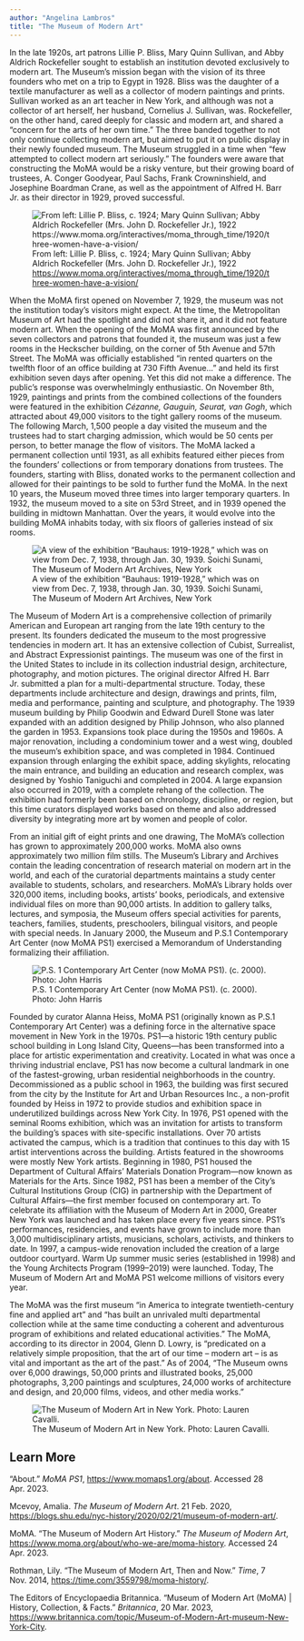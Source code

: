```yaml
---
author: "Angelina Lambros"
title: "The Museum of Modern Art"
---
```


In the late 1920s, art patrons Lillie P. Bliss, Mary Quinn Sullivan, and Abby Aldrich Rockefeller sought to establish an institution devoted exclusively to modern art. The Museum's mission began with the vision of its three founders who met on a trip to Egypt in 1928. Bliss was the daughter of a textile manufacturer as well as a collector of modern paintings and prints. Sullivan worked as an art teacher in New York, and although was not a collector of art herself, her husband, Cornelius J. Sullivan, was. Rockefeller, on the other hand, cared deeply for classic and modern art, and shared a "concern for the arts of her own time." The three banded together to not only continue collecting modern art, but aimed to put it on public display in their newly founded museum. The Museum struggled in a time when "few attempted to collect modern art seriously." The founders were aware that constructing the MoMA would be a risky venture, but their growing board of trustees, A. Conger Goodyear, Paul Sachs, Frank Crowninshield, and Josephine Boardman Crane, as well as the appointment of Alfred H. Barr Jr. as their director in 1929, proved successful.

![From left: Lillie P. Bliss, c. 1924; Mary Quinn Sullivan; Abby Aldrich Rockefeller (Mrs. John D. Rockefeller Jr.), 1922 <https://www.moma.org/interactives/moma_through_time/1920/three-women-have-a-vision/>](imgs/The%20Museum%20of%20Modern%20Art%2060df80aad59a494aa96abfe2aa731907/Untitled.png)

When the MoMA first opened on November 7, 1929, the museum was not the institution today's visitors might expect. At the time, the Metropolitan Museum of Art had the spotlight and did not share it, and it did not feature modern art. When the opening of the MoMA was first announced by the seven collectors and patrons that founded it, the museum was just a few rooms in the Heckscher building, on the corner of 5th Avenue and 57th Street. The MoMA was officially established "in rented quarters on the twelfth floor of an office building at 730 Fifth Avenue..." and held its first exhibition seven days after opening. Yet this did not make a difference. The public's response was overwhelmingly enthusiastic. On November 8th, 1929, paintings and prints from the combined collections of the founders were featured in the exhibition *Cézanne, Gauguin, Seurat, van Gogh*, which attracted about 49,000 visitors to the tight gallery rooms of the museum. The following March, 1,500 people a day visited the museum and the trustees had to start charging admission, which would be 50 cents per person, to better manage the flow of visitors. The MoMA lacked a permanent collection until 1931, as all exhibits featured either pieces from the founders' collections or from temporary donations from trustees. The founders, starting with Bliss, donated works to the permanent collection and allowed for their paintings to be sold to further fund the MoMA. In the next 10 years, the Museum moved three times into larger temporary quarters. In 1932, the museum moved to a site on 53rd Street, and in 1939 opened the building in midtown Manhattan. Over the years, it would evolve into the building MoMA inhabits today, with six floors of galleries instead of six rooms.

![A view of the exhibition "Bauhaus: 1919-1928," which was on view from Dec. 7, 1938, through Jan. 30, 1939. Soichi Sunami, The Museum of Modern Art Archives, New York](imgs/The%20Museum%20of%20Modern%20Art%2060df80aad59a494aa96abfe2aa731907/Untitled%201.png)

The Museum of Modern Art is a comprehensive collection of primarily American and European art ranging from the late 19th century to the present. Its founders dedicated the museum to the most progressive tendencies in modern art. It has an extensive collection of Cubist, Surrealist, and Abstract Expressionist paintings. The museum was one of the first in the United States to include in its collection industrial design, architecture, photography, and motion pictures. The original director Alfred H. Barr Jr. submitted a plan for a multi-departmental structure. Today, these departments include architecture and design, drawings and prints, film, media and performance, painting and sculpture, and photography. The 1939 museum building by Philip Goodwin and Edward Durell Stone was later expanded with an addition designed by Philip Johnson, who also planned the garden in 1953. Expansions took place during the 1950s and 1960s. A major renovation, including a condominium tower and a west wing, doubled the museum's exhibition space, and was completed in 1984. Continued expansion through enlarging the exhibit space, adding skylights, relocating the main entrance, and building an education and research complex, was designed by Yoshio Taniguchi and completed in 2004. A large expansion also occurred in 2019, with a complete rehang of the collection. The exhibition had formerly been based on chronology, discipline, or region, but this time curators displayed works based on theme and also addressed diversity by integrating more art by women and people of color.

From an initial gift of eight prints and one drawing, The MoMA's collection has grown to approximately 200,000 works. MoMA also owns approximately two million film stills. The Museum's Library and Archives contain the leading concentration of research material on modern art in the world, and each of the curatorial departments maintains a study center available to students, scholars, and researchers. MoMA's Library holds over 320,000 items, including books, artists' books, periodicals, and extensive individual files on more than 90,000 artists. In addition to gallery talks, lectures, and symposia, the Museum offers special activities for parents, teachers, families, students, preschoolers, bilingual visitors, and people with special needs. In January 2000, the Museum and P.S.1 Contemporary Art Center (now MoMA PS1) exercised a Memorandum of Understanding formalizing their affiliation.

![P.S. 1 Contemporary Art Center (now MoMA PS1). (c. 2000). Photo: John Harris](imgs/The%20Museum%20of%20Modern%20Art%2060df80aad59a494aa96abfe2aa731907/Untitled%202.png)

Founded by curator Alanna Heiss, MoMA PS1 (originally known as P.S.1 Contemporary Art Center) was a defining force in the alternative space movement in New York in the 1970s. PS1---a historic 19th century public school building in Long Island City, Queens---has been transformed into a place for artistic experimentation and creativity. Located in what was once a thriving industrial enclave, PS1 has now become a cultural landmark in one of the fastest-growing, urban residential neighborhoods in the country. Decommissioned as a public school in 1963, the building was first secured from the city by the Institute for Art and Urban Resources Inc., a non-profit founded by Heiss in 1972 to provide studios and exhibition space in underutilized buildings across New York City. In 1976, PS1 opened with the seminal Rooms exhibition, which was an invitation for artists to transform the building's spaces with site-specific installations. Over 70 artists activated the campus, which is a tradition that continues to this day with 15 artist interventions across the building. Artists featured in the showrooms were mostly New York artists. Beginning in 1980, PS1 housed the Department of Cultural Affairs' Materials Donation Program---now known as Materials for the Arts. Since 1982, PS1 has been a member of the City's Cultural Institutions Group (CIG) in partnership with the Department of Cultural Affairs---the first member focused on contemporary art. To celebrate its affiliation with the Museum of Modern Art in 2000, Greater New York was launched and has taken place every five years since. PS1's performances, residencies, and events have grown to include more than 3,000 multidisciplinary artists, musicians, scholars, activists, and thinkers to date. In 1997, a campus-wide renovation included the creation of a large outdoor courtyard. Warm Up summer music series (established in 1998) and the Young Architects Program (1999--2019) were launched. Today, The Museum of Modern Art and MoMA PS1 welcome millions of visitors every year.

The MoMA was the first museum "in America to integrate twentieth-century fine and applied art" and "has built an unrivaled multi departmental collection while at the same time conducting a coherent and adventurous program of exhibitions and related educational activities." The MoMA, according to its director in 2004, Glenn D. Lowry, is "predicated on a relatively simple proposition, that the art of our time -- modern art -- is as vital and important as the art of the past." As of 2004, "The Museum owns over 6,000 drawings, 50,000 prints and illustrated books, 25,000 photographs, 3,200 paintings and sculptures, 24,000 works of architecture and design, and 20,000 films, videos, and other media works."

![The Museum of Modern Art in New York. Photo: Lauren Cavalli.](imgs/The%20Museum%20of%20Modern%20Art%2060df80aad59a494aa96abfe2aa731907/Untitled%203.png)


## Learn More

"About." *MoMA PS1*, <https://www.momaps1.org/about>. Accessed 28 Apr. 2023.

Mcevoy, Amalia. *The Museum of Modern Art*. 21 Feb. 2020, <https://blogs.shu.edu/nyc-history/2020/02/21/museum-of-modern-art/>.

MoMA. "The Museum of Modern Art History." *The Museum of Modern Art*, <https://www.moma.org/about/who-we-are/moma-history>. Accessed 24 Apr. 2023.

Rothman, Lily. "The Museum of Modern Art, Then and Now." *Time*, 7 Nov. 2014, <https://time.com/3559798/moma-history/>.

The Editors of Encyclopaedia Britannica. "Museum of Modern Art (MoMA) \| History, Collection, & Facts." *Britannica*, 20 Mar. 2023, <https://www.britannica.com/topic/Museum-of-Modern-Art-museum-New-York-City>.
